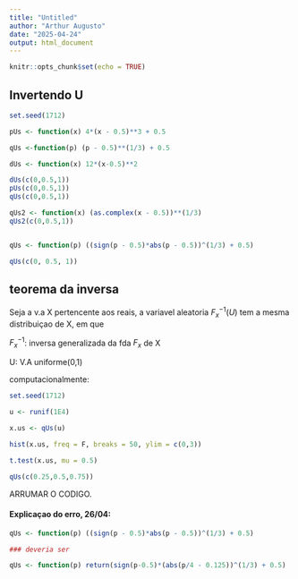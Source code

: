 ---
title: "Untitled"
author: "Arthur Augusto"
date: "2025-04-24"
output: html_document
---

```{r setup, include=FALSE}
knitr::opts_chunk$set(echo = TRUE)
```

## Invertendo U

```{r}
set.seed(1712)

pUs <- function(x) 4*(x - 0.5)**3 + 0.5

qUs <-function(p) (p - 0.5)**(1/3) + 0.5

dUs <- function(x) 12*(x-0.5)**2

dUs(c(0,0.5,1))
pUs(c(0,0.5,1))
qUs(c(0,0.5,1))

qUs2 <- function(x) (as.complex(x - 0.5))**(1/3)
qUs2(c(0,0.5,1))


qUs <- function(p) ((sign(p - 0.5)*abs(p - 0.5))^(1/3) + 0.5)

qUs(c(0, 0.5, 1))
```

## teorema da inversa

Seja a v.a X pertencente aos reais, a variavel aleatoria $F_{x}^{-1}(U)$ tem a mesma distribuiçao de X, em que

$F_{x}^{-1}$: inversa generalizada da fda $F_x$ de X

U: V.A uniforme(0,1)

computacionalmente:

```{r}
set.seed(1712)

u <- runif(1E4)

x.us <- qUs(u)

hist(x.us, freq = F, breaks = 50, ylim = c(0,3))

t.test(x.us, mu = 0.5)

qUs(c(0.25,0.5,0.75))
```

ARRUMAR O CODIGO.

#### Explicaçao do erro, 26/04:

```{r}
qUs <- function(p) ((sign(p - 0.5)*abs(p - 0.5))^(1/3) + 0.5)

### deveria ser

qUs <- function(p) return(sign(p-0.5)*(abs(p/4 - 0.125))^(1/3) + 0.5)
```


